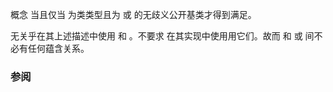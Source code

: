 {{cpp/experimental/ranges/title|DerivedFrom}}
{{cpp/experimental/ranges/concepts/navbar}}
{{ddcl|header=experimental/ranges/concepts|since=ranges|1=
template&lt; class T, class U &gt;
concept bool DerivedFrom =
    std::is_base_of&lt;U, T&gt;::value &amp;&amp;
    std::is_convertible&lt;std::remove_cv_t&lt;T&gt;*, std::remove_cv_t&lt;U&gt;*&gt;::value; 
}}

概念 {{c|DerivedFrom&lt;T, U&gt;}} 当且仅当 {{tt|U}} 为类类型且为 {{tt|T}} 或 {{tt|T}} 的无歧义公开基类才得到满足。

无关乎在其上述描述中使用 {{lc|std::is_base_of}} 和 {{lc|std::is_convertible}}。不要求 {{tt|DerivedFrom}} 在其实现中使用用它们。故而 {{c|DerivedFrom&lt;T, U&gt;}} 和 {{c|std::is_base_of&lt;U,T&gt;::value}} 或 {{c|std::is_convertible&lt;std::remove_cv_t&lt;T&gt;*, std::remove_cv_t&lt;U&gt;*&gt;::value}} 间不必有任何蕴含关系。

===参阅===
{{dsc begin}}
{{dsc inc|cpp/types/dsc is_base_of}}
{{dsc inc|cpp/types/dsc is_convertible}}
{{dsc end }}

{{langlinks|en}}